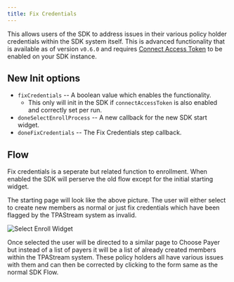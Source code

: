 ---
title: Fix Credentials
---

This allows users of the SDK to address issues in their various policy holder credentials within the SDK system itself. This is advanced functionality
that is available as of version `v0.6.0` and requires [Connect Access Token](./connect-access-token) to be enabled on your SDK instance.

## New Init options

- `fixCredentials` -- A boolean value which enables the functionality.
  - This only will init in the SDK if `connectAccessToken` is also enabled and correctly set per run.
- `doneSelectEnrollProcess` -- A new callback for the new SDK start widget.
- `doneFixCredentials` -- The Fix Credentials step callback.

## Flow

Fix credentials is a seperate but related function to enrollment. When enabled the SDK will perserve the old flow except for the initial starting widget.

The starting page will look like the above picture. The user will either select to create new members as normal or just fix credentials which have been flagged by the TPAStream system as invalid.

![Select Enroll Widget](fix-credentials/select-enroll-widget.png)

Once selected the user will be directed to a similar page to Choose Payer but instead of a list of payers it will be a list of already created members within the TPAStream system. These policy holders all have various issues with them and can then be corrected by clicking to the form same as the normal SDK Flow.
